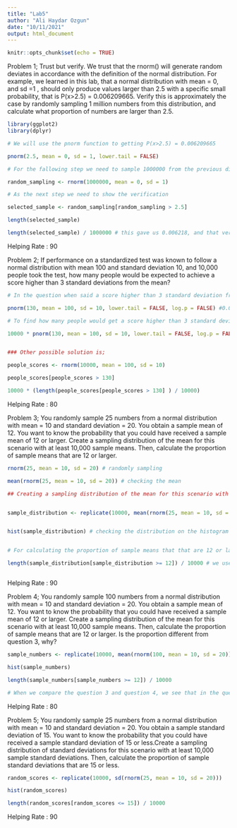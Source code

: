 ```yaml
---
title: "Lab5"
author: "Ali Haydar Ozgun"
date: "10/11/2021"
output: html_document
---
```


```r
knitr::opts_chunk$set(echo = TRUE)
```


Problem 1; Trust but verify. We trust that the rnorm() will generate random deviates in accordance with the definition of the normal distribution. For example, we learned in this lab, that a normal distribution with mean = 0, and sd =1 , should only produce values larger than 2.5 with a specific small probability, that is P(x>2.5) = 0.006209665. Verify this is approximately the case by randomly sampling 1 million numbers from this distribution, and calculate what proportion of numbers are larger than 2.5.


```r

library(ggplot2) 
library(dplyr)  

# We will use the pnorm function to getting P(x>2.5) = 0.006209665

pnorm(2.5, mean = 0, sd = 1, lower.tail = FALSE)

# For the fallowing step we need to sample 1000000 from the previous distribution

random_sampling <- rnorm(1000000, mean = 0, sd = 1)

# As the next step we need to show the verification 

selected_sample <- random_sampling[random_sampling > 2.5]

length(selected_sample)

length(selected_sample) / 1000000 # this gave us 0.006218, and that verifies how the rnorm functions produces well sugessted numbers


```

Helping Rate : 90

 

Problem 2; If performance on a standardized test was known to follow a normal distribution with mean 100 and standard deviation 10, and 10,000 people took the test, how many people would be expected to achieve a score higher than 3 standard deviations from the mean?


```r

# In the question when said a score higher than 3 standard deviation from the mean, we can say that the vector of quantiles is 130. 

pnorm(130, mean = 100, sd = 10, lower.tail = FALSE, log.p = FALSE) #0.001349898 probability

# To find how many people would get a score higher than 3 standard deviations from the mean, we need to multiply the probability by the total number of the person who took the exam. 

10000 * pnorm(130, mean = 100, sd = 10, lower.tail = FALSE, log.p = FALSE) #13.49898 person scored higher than 3 standard deviation from the mean. 


### Other possible solution is;

people_scores <- rnorm(10000, mean = 100, sd = 10)

people_scores[people_scores > 130]

10000 * (length(people_scores[people_scores > 130] ) / 10000)

```

Helping Rate : 80





Problem 3; You randomly sample 25 numbers from a normal distribution with mean = 10 and standard deviation = 20. You obtain a sample mean of 12. You want to know the probability that you could have received a sample mean of 12 or larger. Create a sampling distribution of the mean for this scenario with at least 10,000 sample means. Then, calculate the proportion of sample means that are 12 or larger.

```r

rnorm(25, mean = 10, sd = 20) # randomly sampling 

mean(rnorm(25, mean = 10, sd = 20)) # checking the mean

## Creating a sampling distribution of the mean for this scenario with at least 10,000 sample means; 


sample_distribution <- replicate(10000, mean(rnorm(25, mean = 10, sd = 20)))


hist(sample_distribution) # checking the distribution on the histogram


# For calculating the proportion of sample means that that are 12 or larger; 

length(sample_distribution[sample_distribution >= 12]) / 10000 # we used '' >='' because in the question was asked that are 12 or larger



```


Helping Rate : 90


Problem 4; You randomly sample 100 numbers from a normal distribution with mean = 10 and standard deviation = 20. You obtain a sample mean of 12. You want to know the probability that you could have received a sample mean of 12 or larger. Create a sampling distribution of the mean for this scenario with at least 10,000 sample means. Then, calculate the proportion of sample means that are 12 or larger. Is the proportion different from question 3, why? 



```r

sample_numbers <- replicate(10000, mean(rnorm(100, mean = 10, sd = 20)))

hist(sample_numbers)

length(sample_numbers[sample_numbers >= 12]) / 10000 

# When we compare the question 3 and question 4, we see that in the question 4 the probability is smaller than the question 3. So, the proportion is lower than the question 3. Because the distribution would not be normal, would be more leptokurtic. For the statistical hypothesis testing, when the sample size increased, our z-score would increase too, so the null hypothesis would reject.

```

Helping Rate : 80




Problem 5; You randomly sample 25 numbers from a normal distribution with mean = 10 and standard deviation = 20. You obtain a sample standard deviation of 15. You want to know the probability that you could have received a sample standard deviation of 15 or less.Create a sampling distribution of standard deviations for this scenario with at least 10,000 sample standard deviations. Then, calculate the proportion of sample standard deviations that are 15 or less.


```r
random_scores <- replicate(10000, sd(rnorm(25, mean = 10, sd = 20)))

hist(random_scores)

length(random_scores[random_scores <= 15]) / 10000 
```


Helping Rate : 90




